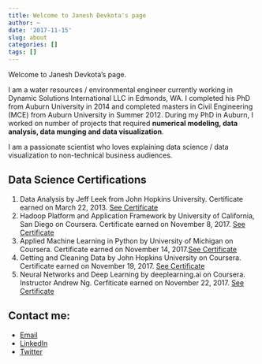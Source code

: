 ```yaml
---
title: Welcome to Janesh Devkota's page
author: ~
date: '2017-11-15'
slug: about
categories: []
tags: []
---
```


Welcome to Janesh Devkota's page. 

I am a water resources / environmental engineer currently working in Dynamic Solutions International LLC in Edmonds, WA. I completed his PhD from Auburn University in 2014 and completed masters in Civil Engineering (MCE) from Auburn University in Summer 2012. During my PhD in Auburn, I worked on number of projects that required **numerical modeling, data analysis, data munging and data visualization**. 

I am a passionate scientist who loves explaining data science / data visualization to non-technical business audiences.

## Data Science Certifications

1. Data Analysis by Jeff Leek from John Hopkins University. Certificate earned on March 22, 2013. [See Certificate](/coursera_data-analysis_2013.pdf)
2. Hadoop Platform and Application Framework by University of California, San Diego on Coursera. Certificate earned on November 8, 2017. [See Certificate](https://www.coursera.org/account/accomplishments/certificate/ZCGQY78573EE)
3. Applied Machine Learning in Python by University of Michigan on Coursera. Certificate earned on November 14, 2017.[See Certificate](https://www.coursera.org/account/accomplishments/certificate/HZCZSCN935H9)
4. Getting and Cleaning Data by John Hopkins University on Coursera. Certificate earned on November 19, 2017. [See Certificate](https://www.coursera.org/account/accomplishments/certificate/N7XKL4FNPM49)
5. Neural Networks and Deep Learning by deeplearning.ai on Coursera. Instructor Andrew Ng. Cerfiticate earned on November 22, 2017. [See Certificate](https://www.coursera.org/account/accomplishments/certificate/KWHYWNZM4ZP6)

## Contact me: 

* [Email](mailto::janesh.devkota@gmail.com)
* [LinkedIn](https://www.linkedin.com/in/janesh-devkota-b3b60644/)
* [Twitter](https://www.twitter.com/janeshdev)